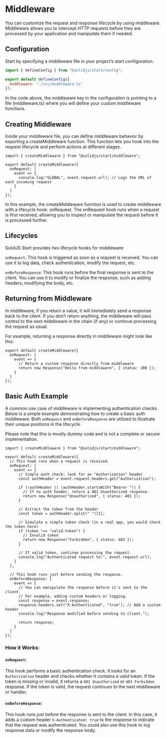 
# Middleware

You can customize the request and response lifecycle by using middleware. Middleware allows you to intercept HTTP requests before they are processed by your application and manipulate them if needed.

## Configuration

Start by specifying a middleware file in your project’s start configuration.

```js
import { defineConfig } from "@solidjs/start/config";

export default defineConfig({
  middleware: "./src/middleware.ts"
});
```

In the code above, the middleware key in the configuration is pointing to a file (middleware.ts) where you will define your custom middleware functions.

## Creating Middleware

Inside your middleware file, you can define middleware behavior by exporting a createMiddleware function. This function lets you hook into the request lifecycle and perform actions at different stages.

```tsx
import { createMiddleware } from "@solidjs/start/middleware";

export default createMiddleware({
  onRequest: [
    event => {
      console.log("GLOBAL", event.request.url); // Logs the URL of each incoming request
    }
  ]
});
```

In this example, the createMiddleware function is used to create middleware with a lifecycle hook: onRequest. The onRequest hook runs when a request is first received, allowing you to inspect or manipulate the request before it is processed further.

## Lifecycles

SolidJS Start provides two lifecycle hooks for middleware:

`onRequest`: This hook is triggered as soon as a request is received. You can use it to log data, check authentication, modify the request, etc.

`onBeforeResponse`: This hook runs before the final response is sent to the client. You can use it to modify or finalize the response, such as adding headers, modifying the body, etc.

## Returning from Middleware

In middleware, if you return a value, it will immediately send a response back to the client. If you don’t return anything, the middleware will pass control to the next middleware in the chain (if any) or continue processing the request as usual.

For example, returning a response directly in middleware might look like this:

```tsx
export default createMiddleware({
  onRequest: [
    event => {
      // Return a custom response directly from middleware
      return new Response("Hello from middleware", { status: 200 });
    }
  ]
});
```

## Basic Auth Example

A common use case of middleware is implementing authentication checks. Below is a simple example demonstrating how to create a basic auth middleware. Both `onRequest` and `onBeforeResponse` are utilized to illustrate their unique positions in the lifecycle. 

Please note that this is mostly dummy code and is not a complete or secure implementation.

```tsx
import { createMiddleware } from "@solidjs/start/middleware";

export default createMiddleware({
  // This hook runs when a request is received.
  onRequest: [
    event => {
      // Simple auth check: look for an "Authorization" header
      const authHeader = event.request.headers.get("Authorization");
      
      if (!authHeader || !authHeader.startsWith("Bearer ")) {
        // If no auth header, return a 401 Unauthorized response.
        return new Response("Unauthorized", { status: 401 });
      }

      // Extract the token from the header
      const token = authHeader.split(" ")[1];

      // Simulate a simple token check (in a real app, you would check the token here)
      if (token !== "valid-token") {
        // Invalid token
        return new Response("Forbidden", { status: 403 });
      }

      // If valid token, continue processing the request.
      console.log("Authenticated request to:", event.request.url);
    }
  ],

  // This hook runs just before sending the response.
  onBeforeResponse: [
    event => {
      // You can manipulate the response before it's sent to the client.
      // For example, adding custom headers or logging.
      const response = event.response;
      response.headers.set("X-Authenticated", "true"); // Add a custom header
      console.log("Response modified before sending to client.");
      
      return response;
    }
  ]
});
```

### How it Works:

#### `onRequest`: 
This hook performs a basic authentication check. It looks for an `Authorization` header and checks whether it contains a valid token. If the token is missing or invalid, it returns a `401 Unauthorized` or `403 Forbidden` response. If the token is valid, the request continues to the next middleware or handler.

#### `onBeforeResponse`:
This hook runs just before the response is sent to the client. In this case, it adds a custom header `X-Authenticated: true` to the response to indicate that the request was authenticated. You could also use this hook to log response data or modify the response body.
